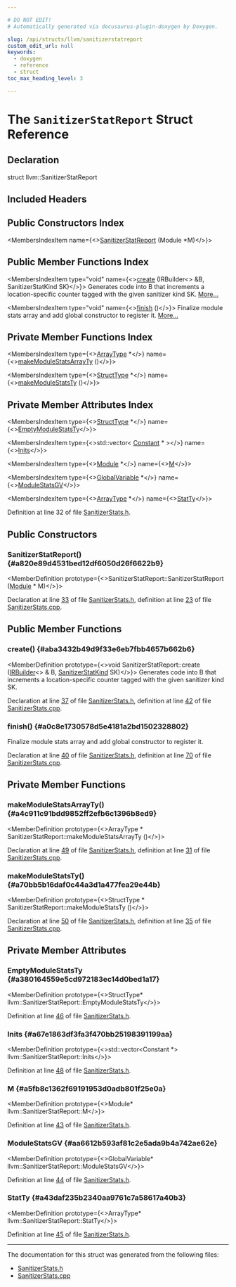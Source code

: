 ```yaml
---

# DO NOT EDIT!
# Automatically generated via docusaurus-plugin-doxygen by Doxygen.

slug: /api/structs/llvm/sanitizerstatreport
custom_edit_url: null
keywords:
  - doxygen
  - reference
  - struct
toc_max_heading_level: 3

---
```





# The `SanitizerStatReport` Struct Reference

<DoxygenPage pluginConfig={pluginConfig}>



## Declaration

<CodeBlock>struct llvm::SanitizerStatReport</CodeBlock>

## Included Headers

<IncludesList>
<IncludesListItem
  filePath="llvm/Transforms/Utils/SanitizerStats.h"
  permalink="/docs/api/files/include/include/llvm/include/llvm/transforms/include/llvm/transforms/utils/sanitizerstats-h"
  isLocal="true" />
</IncludesList>

## Public Constructors Index

<MembersIndex>

<MembersIndexItem
  name={<><a href="#a820e89d4531bed12df6050d26f6622b9">SanitizerStatReport</a> (Module &#42;M)</>}>
</MembersIndexItem>

</MembersIndex>

## Public Member Functions Index

<MembersIndex>

<MembersIndexItem
  type="void"
  name={<><a href="#aba3432b49d9f33e6eb7fbb4657b662b6">create</a> (IRBuilder&lt;&gt; &amp;B, SanitizerStatKind SK)</>}>
Generates code into B that increments a location-specific counter tagged with the given sanitizer kind SK. <a href="#aba3432b49d9f33e6eb7fbb4657b662b6">More...</a>
</MembersIndexItem>

<MembersIndexItem
  type="void"
  name={<><a href="#a0c8e1730578d5e4181a2bd1502328802">finish</a> ()</>}>
Finalize module stats array and add global constructor to register it. <a href="#a0c8e1730578d5e4181a2bd1502328802">More...</a>
</MembersIndexItem>

</MembersIndex>

## Private Member Functions Index

<MembersIndex>

<MembersIndexItem
  type={<><a href="/docs/api/classes/llvm/arraytype">ArrayType</a> &#42;</>}
  name={<><a href="#a4c911c91bdd9852ff2efb6c1396b8ed9">makeModuleStatsArrayTy</a> ()</>}>
</MembersIndexItem>

<MembersIndexItem
  type={<><a href="/docs/api/classes/llvm/structtype">StructType</a> &#42;</>}
  name={<><a href="#a70bb5b16daf0c44a3d1a477fea29e44b">makeModuleStatsTy</a> ()</>}>
</MembersIndexItem>

</MembersIndex>

## Private Member Attributes Index

<MembersIndex>

<MembersIndexItem
  type={<><a href="/docs/api/classes/llvm/structtype">StructType</a> &#42;</>}
  name={<><a href="#a380164559e5cd972183ec14d0bed1a17">EmptyModuleStatsTy</a></>}>
</MembersIndexItem>

<MembersIndexItem
  type={<>std::vector&lt; <a href="/docs/api/classes/llvm/constant">Constant</a> &#42; &gt;</>}
  name={<><a href="#a67e1863df3fa3f470bb25198391199aa">Inits</a></>}>
</MembersIndexItem>

<MembersIndexItem
  type={<><a href="/docs/api/classes/llvm/module">Module</a> &#42;</>}
  name={<><a href="#a5fb8c1362f69191953d0adb801f25e0a">M</a></>}>
</MembersIndexItem>

<MembersIndexItem
  type={<><a href="/docs/api/classes/llvm/globalvariable">GlobalVariable</a> &#42;</>}
  name={<><a href="#aa6612b593af81c2e5ada9b4a742ae62e">ModuleStatsGV</a></>}>
</MembersIndexItem>

<MembersIndexItem
  type={<><a href="/docs/api/classes/llvm/arraytype">ArrayType</a> &#42;</>}
  name={<><a href="#a43daf235b2340aa9761c7a58617a40b3">StatTy</a></>}>
</MembersIndexItem>

</MembersIndex>


Definition at line 32 of file <a href="/docs/api/files/include/include/llvm/include/llvm/transforms/include/llvm/transforms/utils/sanitizerstats-h">SanitizerStats.h</a>.

<SectionDefinition>

## Public Constructors

### SanitizerStatReport() {#a820e89d4531bed12df6050d26f6622b9}

<MemberDefinition
  prototype={<>SanitizerStatReport::SanitizerStatReport (<a href="/docs/api/classes/llvm/module">Module</a> &#42; M)</>}>

Declaration at line <a href="/docs/api/files/include/include/llvm/include/llvm/transforms/include/llvm/transforms/utils/sanitizerstats-h/#l00033">33</a> of file <a href="/docs/api/files/include/include/llvm/include/llvm/transforms/include/llvm/transforms/utils/sanitizerstats-h">SanitizerStats.h</a>, definition at line <a href="/docs/api/files/lib/lib/transforms/lib/transforms/utils/sanitizerstats-cpp/#l00023">23</a> of file <a href="/docs/api/files/lib/lib/transforms/lib/transforms/utils/sanitizerstats-cpp">SanitizerStats.cpp</a>.
</MemberDefinition>

</SectionDefinition>

<SectionDefinition>

## Public Member Functions

### create() {#aba3432b49d9f33e6eb7fbb4657b662b6}

<MemberDefinition
  prototype={<>void SanitizerStatReport::create (<a href="/docs/api/classes/llvm/irbuilder">IRBuilder</a>&lt;&gt; &amp; B, <a href="/docs/api/namespaces/llvm/#ab15d11360fc43de7d6e29ad3f52dec7b">SanitizerStatKind</a> SK)</>}>
Generates code into B that increments a location-specific counter tagged with the given sanitizer kind SK.

Declaration at line <a href="/docs/api/files/include/include/llvm/include/llvm/transforms/include/llvm/transforms/utils/sanitizerstats-h/#l00037">37</a> of file <a href="/docs/api/files/include/include/llvm/include/llvm/transforms/include/llvm/transforms/utils/sanitizerstats-h">SanitizerStats.h</a>, definition at line <a href="/docs/api/files/lib/lib/transforms/lib/transforms/utils/sanitizerstats-cpp/#l00042">42</a> of file <a href="/docs/api/files/lib/lib/transforms/lib/transforms/utils/sanitizerstats-cpp">SanitizerStats.cpp</a>.
</MemberDefinition>

### finish() {#a0c8e1730578d5e4181a2bd1502328802}

<MemberDefinition
  prototype="void SanitizerStatReport::finish ()">
Finalize module stats array and add global constructor to register it.

Declaration at line <a href="/docs/api/files/include/include/llvm/include/llvm/transforms/include/llvm/transforms/utils/sanitizerstats-h/#l00040">40</a> of file <a href="/docs/api/files/include/include/llvm/include/llvm/transforms/include/llvm/transforms/utils/sanitizerstats-h">SanitizerStats.h</a>, definition at line <a href="/docs/api/files/lib/lib/transforms/lib/transforms/utils/sanitizerstats-cpp/#l00070">70</a> of file <a href="/docs/api/files/lib/lib/transforms/lib/transforms/utils/sanitizerstats-cpp">SanitizerStats.cpp</a>.
</MemberDefinition>

</SectionDefinition>

<SectionDefinition>

## Private Member Functions

### makeModuleStatsArrayTy() {#a4c911c91bdd9852ff2efb6c1396b8ed9}

<MemberDefinition
  prototype={<>ArrayType &#42; SanitizerStatReport::makeModuleStatsArrayTy ()</>}>

Declaration at line <a href="/docs/api/files/include/include/llvm/include/llvm/transforms/include/llvm/transforms/utils/sanitizerstats-h/#l00049">49</a> of file <a href="/docs/api/files/include/include/llvm/include/llvm/transforms/include/llvm/transforms/utils/sanitizerstats-h">SanitizerStats.h</a>, definition at line <a href="/docs/api/files/lib/lib/transforms/lib/transforms/utils/sanitizerstats-cpp/#l00031">31</a> of file <a href="/docs/api/files/lib/lib/transforms/lib/transforms/utils/sanitizerstats-cpp">SanitizerStats.cpp</a>.
</MemberDefinition>

### makeModuleStatsTy() {#a70bb5b16daf0c44a3d1a477fea29e44b}

<MemberDefinition
  prototype={<>StructType &#42; SanitizerStatReport::makeModuleStatsTy ()</>}>

Declaration at line <a href="/docs/api/files/include/include/llvm/include/llvm/transforms/include/llvm/transforms/utils/sanitizerstats-h/#l00050">50</a> of file <a href="/docs/api/files/include/include/llvm/include/llvm/transforms/include/llvm/transforms/utils/sanitizerstats-h">SanitizerStats.h</a>, definition at line <a href="/docs/api/files/lib/lib/transforms/lib/transforms/utils/sanitizerstats-cpp/#l00035">35</a> of file <a href="/docs/api/files/lib/lib/transforms/lib/transforms/utils/sanitizerstats-cpp">SanitizerStats.cpp</a>.
</MemberDefinition>

</SectionDefinition>

<SectionDefinition>

## Private Member Attributes

### EmptyModuleStatsTy {#a380164559e5cd972183ec14d0bed1a17}

<MemberDefinition
  prototype={<>StructType&#42; llvm::SanitizerStatReport::EmptyModuleStatsTy</>}>

Definition at line <a href="/docs/api/files/include/include/llvm/include/llvm/transforms/include/llvm/transforms/utils/sanitizerstats-h/#l00046">46</a> of file <a href="/docs/api/files/include/include/llvm/include/llvm/transforms/include/llvm/transforms/utils/sanitizerstats-h">SanitizerStats.h</a>.
</MemberDefinition>

### Inits {#a67e1863df3fa3f470bb25198391199aa}

<MemberDefinition
  prototype={<>std::vector&lt;Constant &#42;&gt; llvm::SanitizerStatReport::Inits</>}>

Definition at line <a href="/docs/api/files/include/include/llvm/include/llvm/transforms/include/llvm/transforms/utils/sanitizerstats-h/#l00048">48</a> of file <a href="/docs/api/files/include/include/llvm/include/llvm/transforms/include/llvm/transforms/utils/sanitizerstats-h">SanitizerStats.h</a>.
</MemberDefinition>

### M {#a5fb8c1362f69191953d0adb801f25e0a}

<MemberDefinition
  prototype={<>Module&#42; llvm::SanitizerStatReport::M</>}>

Definition at line <a href="/docs/api/files/include/include/llvm/include/llvm/transforms/include/llvm/transforms/utils/sanitizerstats-h/#l00043">43</a> of file <a href="/docs/api/files/include/include/llvm/include/llvm/transforms/include/llvm/transforms/utils/sanitizerstats-h">SanitizerStats.h</a>.
</MemberDefinition>

### ModuleStatsGV {#aa6612b593af81c2e5ada9b4a742ae62e}

<MemberDefinition
  prototype={<>GlobalVariable&#42; llvm::SanitizerStatReport::ModuleStatsGV</>}>

Definition at line <a href="/docs/api/files/include/include/llvm/include/llvm/transforms/include/llvm/transforms/utils/sanitizerstats-h/#l00044">44</a> of file <a href="/docs/api/files/include/include/llvm/include/llvm/transforms/include/llvm/transforms/utils/sanitizerstats-h">SanitizerStats.h</a>.
</MemberDefinition>

### StatTy {#a43daf235b2340aa9761c7a58617a40b3}

<MemberDefinition
  prototype={<>ArrayType&#42; llvm::SanitizerStatReport::StatTy</>}>

Definition at line <a href="/docs/api/files/include/include/llvm/include/llvm/transforms/include/llvm/transforms/utils/sanitizerstats-h/#l00045">45</a> of file <a href="/docs/api/files/include/include/llvm/include/llvm/transforms/include/llvm/transforms/utils/sanitizerstats-h">SanitizerStats.h</a>.
</MemberDefinition>

</SectionDefinition>

<hr/>

The documentation for this struct was generated from the following files:

<ul>
<li><a href="/docs/api/files/include/include/llvm/include/llvm/transforms/include/llvm/transforms/utils/sanitizerstats-h">SanitizerStats.h</a></li>
<li><a href="/docs/api/files/lib/lib/transforms/lib/transforms/utils/sanitizerstats-cpp">SanitizerStats.cpp</a></li>
</ul>

</DoxygenPage>
